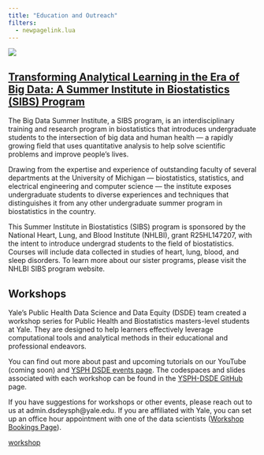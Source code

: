 ```yaml
---
title: "Education and Outreach"
filters:
  - newpagelink.lua
---
```


::: {.column-body}
![](images/banner-images/education-outreach.jpg)
:::


## [Transforming Analytical Learning in the Era of Big Data: A Summer Institute in Biostatistics (SIBS) Program](https://ysph.yale.edu/school-of-public-health/special-programs/big-data-summer-immersion-at-yale/)

The Big Data Summer Institute, a SIBS program, is an interdisciplinary training and research program in biostatistics that introduces undergraduate students to the intersection of big data and human health — a rapidly growing field that uses quantitative analysis to help solve scientific problems and improve people’s lives.

Drawing from the expertise and experience of outstanding faculty of several departments at the University of Michigan — biostatistics, statistics, and electrical engineering and computer science — the institute exposes undergraduate students to diverse experiences and techniques that distinguishes it from any other undergraduate summer program in biostatistics in the country.

This Summer Institute in Biostatistics (SIBS) program is sponsored by the National Heart, Lung, and Blood Institute (NHLBI), grant R25HL147207, with the intent to introduce undergrad students to the field of biostatistics. Courses will include data collected in studies of heart, lung, blood, and sleep disorders. To learn more about our sister programs, please visit the NHLBI SIBS program website.


## Workshops

Yale's Public Health Data Science and Data Equity (DSDE) team created a workshop series for Public Health and Biostatistics masters-level students at Yale. They are designed to help learners effectively leverage computational tools and analytical methods in their educational and professional endeavors. 

You can find out more about past and upcoming tutorials on our YouTube (coming soon) and [YSPH DSDE events page](https://ysph.yale.edu/public-health-research-and-practice/research-centers-and-initiatives/public-health-data-science-and-data-equity/events/). The codespaces and slides associated with each workshop can be found in the [YSPH-DSDE GitHub](https://github.com/ysph-dsde) page.

If you have suggestions for workshops or other events, please reach out to us at admin.dsdeysph@yale.edu. If you are affiliated with Yale, you can set up an office hour appointment with one of the data scientists ([Workshop Bookings Page](https://outlook.office.com/book/DataScienceDataEquityOfficeHours@yale.edu/?ae=true&login_hint)).

[workshop](workshops/Data_Visualization_with_ggplot2_Worked_Through_Example.qmd)



